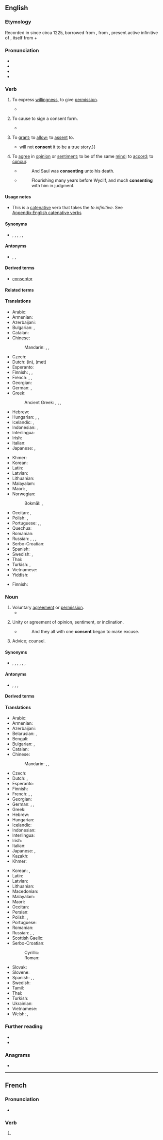 ==English==
{{slim-wikipedia}}

===Etymology===
{{root|en|ine-pro|*sent-|id=feel}}
Recorded in {{inh|en|enm|-}} since circa 1225, borrowed from {{der|en|fro|consentir}}, from {{der|en|la|cōnsentīre}}, present active infinitive of {{m|la|cōnsentiō||to feel together}}, itself from {{m|la|com-||with}} + {{m|la|sentiō||to feel}}

===Pronunciation===
* {{IPA|en|/kənˈsɛnt/}}
* {{rhymes|en|ɛnt|s=2}}
* {{hyph|en|con|sent}}
* {{audio|en|en-us-consent.ogg|Audio (US)}}

===Verb===
{{en-verb}} {{tlb|en|intransitive}}

# {{lb|en|intransitive}} To express [[willingness]], to give [[permission]].
#: {{ux|en|After reflecting a little bit, I've decided to '''consent'''.}}
#* {{RQ:Shakespeare Romeo and Juliet|act=V|scene=i|passage=My poverty, but not my will, '''consents'''.}}
# {{lb|en|transitive|medicine}} To cause to sign a consent form.
#* {{quote-journal|en|title=A randomized clinical trial to compare the effectiveness of canine lacebacks with reference to …|- ►maneyjournals.org [HTML]|author=T Usmani|coauthors=KD O'Brien, HV Worthington, S Derwent, et al|journal=Journal of Orthodontics|year=2002|passage=When the patient was '''consented''' to enter the study and registered, a telephone call was made to research assistant}}
# {{lb|en|transitive|obsolete}} To [[grant]]; to [[allow]]; to [[assent]] to.
#*{{RQ:Milton Divorce|passage=Interpreters {{...}} will not '''consent''' it to be a true story.}}
# To [[agree]] in [[opinion]] or [[sentiment]]; to be of the same [[mind]]; to [[accord]]; to [[concur]].
#* {{RQ:KJV|Acts|8|1}}
#*: And Saul was '''consenting''' unto his death.
#* {{RQ:Fuller Church History}}
#*: Flourishing many years before Wyclif, and much '''consenting''' with him in judgment.

====Usage notes====
* This is a [[catenative]] verb that takes the ''to infinitive''. See [[Appendix:English catenative verbs]]

====Synonyms====
* {{sense|intransitive}} {{l|en|acquiesce}}, {{l|en|agree}}, {{l|en|approve}}, {{l|en|assent}}, {{l|en|concur}}, {{l|en|yes}}

====Antonyms====
* {{sense|intransitive}} {{l|en|disagree}}, {{l|en|object}}, {{l|en|oppose}}

====Derived terms====
* [[consentor]]

====Related terms====
{{rootsee|en|sent|id=feel}}

====Translations====
{{trans-top|to express willingness}}
* Arabic: {{t|ar|رَضِيَ}}
* Armenian: {{t-needed|hy}}
* Azerbaijani: {{t+|az|razılaşmaq}}
* Bulgarian: {{t|bg|съгласявам се}}, {{t|bg|съгласен съм}}
* Catalan: {{t+|ca|consentir}}
* Chinese:
*: Mandarin: {{t+|cmn|承諾}}, {{t+|cmn|承诺|tr=chéngnuò}}, {{t+|cmn|同意|tr=tóngyì}}
* Czech: {{t+|cs|souhlasit}}
* Dutch: {{t+|nl|toestemmen}} (in), {{t+|nl|instemmen}} (met)
* Esperanto: {{t+|eo|konsenti}}
* Finnish: {{t+|fi|hyväksyä}}, {{t+|fi|suostua}}, {{t+|fi|myöntyä}}
* French: {{t+|fr|consentir}}, {{t+|fr|approuver}}, {{t+|fr|agréer}}
* Georgian: {{t|ka|თანხმობა}}
* German: {{t+|de|zustimmen}}, {{t+|de|einwilligen}}
* Greek: {{t+|el|συναινώ}}
*: Ancient Greek: {{t|grc|ἐπινεύω}}, {{t|grc|σύμφημι}}, {{t|grc|συνευδοκέω}}, {{t|grc|συγκατατίθημι}}
* Hebrew: {{t+|he|הסכים|tr=hiskím}}
* Hungarian: {{t+|hu|beleegyezik}}, {{t+|hu|hozzájárul}}, {{t|hu|[[hozzájárulás|hozzájárulását]] [[ad]]ja}}
* Icelandic: {{t|is|samþykkja}}, {{t|is|fallast á}}
* Indonesian: {{t+|id|setuju}}, {{t+|id|rela}}
* Interlingua: {{t|ia|consentir}}
* Irish: {{t|ga|toiligh}}
* Italian: {{t+|it|consentire}}
* Japanese: {{t+|ja|承諾|tr=しょうだくする, shōdaku suru|alt=承諾する}}, {{t+|ja|同意|tr=どういする, dōi suru|alt=同意する}}
{{trans-mid}}
* Khmer: {{t-needed|km}}
* Korean: {{t|ko|승낙하다, 동의하다}}
* Latin: {{t|la|consentiō}}
* Latvian: {{t-needed|lv}}
* Lithuanian: {{t-needed|lt}}
* Malayalam: {{t+|ml|സമ്മതിക്കുക}}
* Maori: {{t|mi|whakaae}}, {{t|mi|tatū}}
* Norwegian:
*: Bokmål: {{t+|nb|samtykke}}, {{t|nb|bifalle}}
* Occitan: {{t+|oc|consentir}}, {{t+|oc|assentir}}
* Polish: {{t+|pl|zgadzać się}}, {{t+|pl|przyzwalać}}
* Portuguese: {{t+|pt|consentir}}, {{t+|pt|aprovar}}, {{t+|pt|deixar}}
* Quechua: {{t|qu|awñiy}}
* Romanian: {{t+|ro|consimți}}
* Russian: {{t+|ru|соглаша́ться|impf}}, {{t+|ru|согласи́ться|pf}} {{qualifier|agree}}, {{t+|ru|разреша́ть|impf}}, {{t+|ru|разреши́ть|pf}} {{qualifier|permit}}
* Serbo-Croatian: {{t+|sh|suglasnost|f}}
* Spanish: {{t+|es|consentir}}
* Swedish: {{t+|sv|samtycka}}, {{t|sv|[[ge]] [[sitt]] [[samtycke]]}}
* Thai: {{t-needed|th}}
* Turkish: {{t+|tr|gönül}}, {{t+|tr|rıza}}
* Vietnamese: {{t-needed|vi}}
* Yiddish: {{t|yi|באַשטיין}}
{{trans-bottom}}

{{trans-top|to cause to sign a consent}}
* Finnish: {{t|fi|[[hankkia]] [[suostumus]]}}
{{trans-mid}}
{{trans-bottom}}

===Noun===
{{en-noun|~}}

# Voluntary [[agreement]] or [[permission]].
#* {{RQ:Montaigne Florio Essayes|chapter=6|book=II|passage=All men know by experience, there be some parts of our bodies which often without any '''consent''' of ours doe stirre, stand, and lye down againe.}}
# {{lb|en|obsolete}} Unity or agreement of opinion, sentiment, or inclination.
#* {{RQ:KJV|Luke|14|18}}
#*: And they all with one '''consent''' began to make excuse.
# {{lb|en|obsolete}} Advice; counsel.

====Synonyms====
* {{sense|voluntary agreement}} {{l|en|agreement}}, {{l|en|approval}}, {{l|en|assent}}, {{l|en|consensualness}}, {{l|en|permission}}, {{l|en|willingness}}, {{l|en|yes}}

====Antonyms====
* {{sense|voluntary agreement}} {{l|en|dissent}}, {{l|en|disagreement}}, {{l|en|opposition}}, {{l|en|refusal}}

====Derived terms====
{{der2|en|consentaneous|age of consent|advice and consent|consensual non-consent|consent decree|consent of the governed|consent search|e-consent|implied consent|informed consent|non-consent|silence is consent|with one consent}}

====Translations====
{{trans-top|voluntary agreement}}
* Arabic: {{t+|ar|رِضًا}}
* Armenian: {{t+|hy|համաձայնություն}}
* Azerbaijani: {{t|az|razılıq}}
* Belarusian: {{t|be|пагадне́нне|n}}, {{t|be|зго́да|f}}
* Bengali: {{t|bn|ইজাব}}
* Bulgarian: {{t+|bg|съгла́сие|n}}, {{t+|bg|разреше́ние|n}}
* Catalan: {{t+|ca|consentiment|m}}
* Chinese:
*: Mandarin: {{t+|cmn|承諾}}, {{t+|cmn|承诺|tr=chéngnuò}}, {{t+|cmn|同意|tr=tóngyì}}
* Czech: {{t+|cs|souhlas|m}}
* Dutch: {{t+|nl|toestemming|f}}, {{t+|nl|instemming|f}}
* Esperanto: {{t|eo|konsento}}
* Finnish: {{t+|fi|suostumus}}
* French: {{t+|fr|consentement|m}}, {{t+|fr|approbation|f}}, {{t+|fr|agrément}}
* Georgian: {{t|ka|თანხმობა}}
* German: {{t+|de|Zustimmung|f}}, {{t+|de|Konsens|m}}, {{t+|de|Einverständnis|n}}
* Greek: {{t+|el|συναίνεση|f}}
* Hebrew: {{t|he|הַסְכָּמָה|f|tr=haskama}}
* Hungarian: {{t+|hu|beleegyezés}}
* Icelandic: {{t|is|samþykki|n}}
* Indonesian: {{t+|id|setuju|alt=persetujuan}}
* Interlingua: {{t|ia|consentimento}}
* Irish: {{t|ga|deoin|f}}
* Italian: {{t+|it|consenso|m}}
* Japanese: {{t+|ja|承諾|tr=しょうだく, shōdaku}}, {{t+|ja|同意|tr=どうい, dōi}}
* Kazakh: {{t+|kk|келісім}}
* Khmer: {{t|km|ការយល់ព្រម}}
{{trans-mid}}
* Korean: {{t+|ko|승낙(承諾)}}, {{t+|ko|동의(同意)}}
* Latin: {{t|la|consensiō|f}}
* Latvian: {{t-needed|lv}}
* Lithuanian: {{t-needed|lt}}
* Macedonian: {{t|mk|согласност|f}}
* Malayalam: {{t+|ml|സമ്മതം}}
* Maori: {{t|mi|kupu whakaae}}
* Occitan: {{t+|oc|consentiment|m}}
* Persian: {{t+|fa|رضایت|tr=rezâyat}}
* Polish: {{t+|pl|zgoda|f}}, {{t+|pl|pozwolenie|n}}
* Portuguese: {{t+|pt|consentimento|m}}
* Romanian: {{t+|ro|consimțământ|n}}
* Russian: {{t+|ru|разреше́ние|n}} {{qualifier|permission}}, {{t+|ru|дозволе́ние|n}} {{qualifier|permission}}, {{t+|ru|согла́сие|n}} {{qualifier|agreement}}
* Scottish Gaelic: {{t|gd|aonta|m}}
* Serbo-Croatian:
*: Cyrillic: {{t|sh|прѝстанак|m}}
*: Roman: {{t+|sh|prìstanak|m}}
* Slovak: {{t|sk|súhlas|m}}
* Slovene: {{t|sl|soglasje|n}}
* Spanish: {{t+|es|consentimiento|m}}, {{t|es|venia}}, {{t+|es|anuencia|f}} {{qualifier|formal}}
* Swedish: {{t+|sv|samtycke|n}}
* Tamil: {{t+|ta|சம்மதம்}}
* Thai: {{t-needed|th}}
* Turkish: {{t-needed|tr}}
* Ukrainian: {{t|uk|зго́да|f}}
* Vietnamese: {{t-needed|vi}}
* Welsh: {{t|cy|cydsyniad|m}}, {{t|cy|caniatâd|m}}
{{trans-bottom}}

===Further reading===
* {{R:OneLook}}
* {{R:Century 1911}}

===Anagrams===
* {{anagrams|en|a=cennost|nocents}}

----

==French==

===Pronunciation===
* {{fr-IPA|consant|pos=v}}

===Verb===
{{head|fr|verb form}}

# {{inflection of|fr|consentir||3|s|pres|indc}}